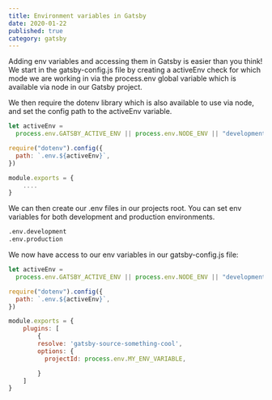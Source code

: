 ```yaml
---
title: Environment variables in Gatsby
date: 2020-01-22
published: true
category: gatsby
---
```


<Text>Adding env variables and accessing them in Gatsby is easier than you think! We start in the gatsby-config.js file by creating a
    activeEnv check for which mode we are working in via the process.env global variable which is available via node in our Gatsby project.  </Text>

<Text>We then require the dotenv library which is also available to use via node, and set the config path to the activeEnv variable. </Text>

```js
let activeEnv =
  process.env.GATSBY_ACTIVE_ENV || process.env.NODE_ENV || "development" || "production"

require("dotenv").config({
  path: `.env.${activeEnv}`,
})

module.exports = {
    ....
}
```

<Text>We can then create our .env files in our projects root. You can set env variables for both development and production environments. </Text>

```bash
.env.development
.env.production
```

<Text>We now have access to our env variables in our gatsby-config.js file:</Text>

```js
let activeEnv =
  process.env.GATSBY_ACTIVE_ENV || process.env.NODE_ENV || "development" || "production"

require("dotenv").config({
  path: `.env.${activeEnv}`,
})

module.exports = {
    plugins: [
        {
        resolve: 'gatsby-source-something-cool',
        options: {
          projectId: process.env.MY_ENV_VARIABLE,

        }
    ]
}
```
